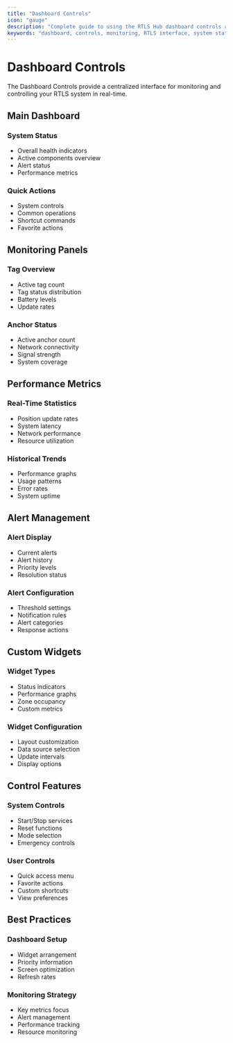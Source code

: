 ```yaml
---
title: "Dashboard Controls"
icon: "gauge"
description: "Complete guide to using the RTLS Hub dashboard controls and monitoring features"
keywords: "dashboard, controls, monitoring, RTLS interface, system status, real-time monitoring, alerts, metrics"
---
```


# Dashboard Controls

The Dashboard Controls provide a centralized interface for monitoring and controlling your RTLS system in real-time.

## Main Dashboard

### System Status

* Overall health indicators
* Active components overview
* Alert status
* Performance metrics

### Quick Actions

* System controls
* Common operations
* Shortcut commands
* Favorite actions

## Monitoring Panels

### Tag Overview

* Active tag count
* Tag status distribution
* Battery levels
* Update rates

### Anchor Status

* Active anchor count
* Network connectivity
* Signal strength
* System coverage

## Performance Metrics

### Real-Time Statistics

* Position update rates
* System latency
* Network performance
* Resource utilization

### Historical Trends

* Performance graphs
* Usage patterns
* Error rates
* System uptime

## Alert Management

### Alert Display

* Current alerts
* Alert history
* Priority levels
* Resolution status

### Alert Configuration

* Threshold settings
* Notification rules
* Alert categories
* Response actions

## Custom Widgets

### Widget Types

* Status indicators
* Performance graphs
* Zone occupancy
* Custom metrics

### Widget Configuration

* Layout customization
* Data source selection
* Update intervals
* Display options

## Control Features

### System Controls

* Start/Stop services
* Reset functions
* Mode selection
* Emergency controls

### User Controls

* Quick access menu
* Favorite actions
* Custom shortcuts
* View preferences

## Best Practices

### Dashboard Setup

* Widget arrangement
* Priority information
* Screen optimization
* Refresh rates

### Monitoring Strategy

* Key metrics focus
* Alert management
* Performance tracking
* Resource monitoring
